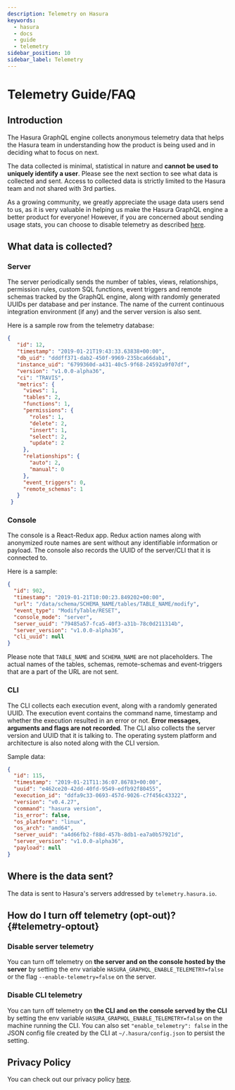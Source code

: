 ```yaml
---
description: Telemetry on Hasura
keywords:
  - hasura
  - docs
  - guide
  - telemetry
sidebar_position: 10
sidebar_label: Telemetry
---
```


# Telemetry Guide/FAQ

## Introduction

The Hasura GraphQL engine collects anonymous telemetry data that helps
the Hasura team in understanding how the product is being used and in
deciding what to focus on next.

The data collected is minimal, statistical in nature and **cannot be
used to uniquely identify a user**. Please see the next section to see
what data is collected and sent. Access to collected data is strictly
limited to the Hasura team and not shared with 3rd parties.

As a growing community, we greatly appreciate the usage data users send
to us, as it is very valuable in helping us make the Hasura GraphQL
engine a better product for everyone! However, if you are concerned
about sending usage stats, you can choose to disable telemetry as
described [here](/graphql/core/guides/telemetry.mdx#telemetry-optout).

## What data is collected?

### Server

The server periodically sends the number of tables, views,
relationships, permission rules, custom SQL functions, event triggers
and remote schemas tracked by the GraphQL engine, along with randomly
generated UUIDs per database and per instance. The name of the current
continuous integration environment (if any) and the server version is
also sent.

Here is a sample row from the telemetry database:

```json
{
   "id": 12,
   "timestamp": "2019-01-21T19:43:33.63838+00:00",
   "db_uid": "dddff371-dab2-450f-9969-235bca66dab1",
   "instance_uid": "6799360d-a431-40c5-9f68-24592a9f07df",
   "version": "v1.0.0-alpha36",
   "ci": "TRAVIS",
   "metrics": {
     "views": 1,
     "tables": 2,
     "functions": 1,
     "permissions": {
       "roles": 1,
       "delete": 2,
       "insert": 1,
       "select": 2,
       "update": 2
     },
     "relationships": {
       "auto": 2,
       "manual": 0
     },
     "event_triggers": 0,
     "remote_schemas": 1
   }
 }
```

### Console

The console is a React-Redux app. Redux action names along with
anonymized route names are sent without any identifiable information or
payload. The console also records the UUID of the server/CLI that it is
connected to.

Here is a sample:

```json
{
  "id": 902,
  "timestamp": "2019-01-21T10:00:23.849202+00:00",
  "url": "/data/schema/SCHEMA_NAME/tables/TABLE_NAME/modify",
  "event_type": "ModifyTable/RESET",
  "console_mode": "server",
  "server_uuid": "79485a57-fca5-40f3-a31b-78c0d211314b",
  "server_version": "v1.0.0-alpha36",
  "cli_uuid": null
}
```

Please note that `TABLE_NAME` and `SCHEMA_NAME` are not placeholders.
The actual names of the tables, schemas, remote-schemas and
event-triggers that are a part of the URL are not sent.

### CLI

The CLI collects each execution event, along with a randomly generated
UUID. The execution event contains the command name, timestamp and
whether the execution resulted in an error or not. **Error messages,
arguments and flags are not recorded**. The CLI also collects the server
version and UUID that it is talking to. The operating system platform
and architecture is also noted along with the CLI version.

Sample data:

```json
{
  "id": 115,
  "timestamp": "2019-01-21T11:36:07.86783+00:00",
  "uuid": "e462ce20-42dd-40fd-9549-edfb92f80455",
  "execution_id": "ddfa9c33-0693-457d-9026-c7f456c43322",
  "version": "v0.4.27",
  "command": "hasura version",
  "is_error": false,
  "os_platform": "linux",
  "os_arch": "amd64",
  "server_uuid": "a4d66fb2-f88d-457b-8db1-ea7a0b57921d",
  "server_version": "v1.0.0-alpha36",
  "payload": null
}
```

## Where is the data sent?

The data is sent to Hasura's servers addressed by `telemetry.hasura.io`.

## How do I turn off telemetry (opt-out)? {#telemetry-optout}

### Disable server telemetry

You can turn off telemetry on **the server and on the console hosted by
the server** by setting the env variable
`HASURA_GRAPHQL_ENABLE_TELEMETRY=false` or the flag
`--enable-telemetry=false` on the server.

### Disable CLI telemetry

You can turn off telemetry on **the CLI and on the console served by the
CLI** by setting the env variable
`HASURA_GRAPHQL_ENABLE_TELEMETRY=false` on the machine running the CLI.
You can also set `"enable_telemetry": false` in the JSON config file
created by the CLI at `~/.hasura/config.json` to persist the setting.

## Privacy Policy

You can check out our privacy policy [here](https://hasura.io/legal/hasura-privacy-policy).
